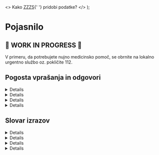 
  <>
    Kako <abbr title="Zavod za zdravstveno zavarovanje Slovenije">ZZZS</abbr>{' '}
    pridobi podatke?
  </>
);

# Pojasnilo

## 🚧 **WORK IN PROGRESS** 🚧

V primeru, da potrebujete nujno medicinsko pomoč, se obrnite na lokalno
urgentno službo oz. pokličite 112.

## Pogosta vprašanja in odgovori

<Details id="data-source" summary="Od kode pridobivate podatke?">

    <abbr title="Zavod za zdravstveno zavarovanje Slovenije">ZZZS</abbr> redno
    javno objavlja [seznam zdravnikov, ki jih lahko izberemo za osebne
    zdravnike](https://zavarovanec.zzzs.si/wps/portal/portali/azos/ioz/ioz_izvajalci),
    s podatki o zasedenosti splošnih zdravnikov, pediatrov, ginekologov ter
    zobozdravnikov v javni zdravstveni mreži.

    Podatke uredimo in pripravimo za strojno branje ter jih shranimo [v
    odložišče](https://github.com/sledilnik/zdravniki-data). Koordinate, ki jih
    lahko prikažemo na zemljevidu, pridobimo prek naslovov ustanov, ki jih nato
    s pomočjo [Registra prostorskih enot
    (RPE)](https://podatki.gov.si/dataset/register-prostorskih-enot), ki ga
    ureja <abbr title="Geodetska uprava Republike Slovenije ">GURS</abbr>, pretvorimo v koordinate.

</Details>

<Details id="zzzs-data" summary={faqQuestion2}>

    **Izvajalci zdravstvenih storitev (gl. spodaj) samostojno določijo**, kateri
    zdravniki (ki izpolnjujejo pogoje za izbranega osebnega zdravnika) bodo
    opravljali naloge izbranega osebnega zdravnika, in to z **obrazcem sporočijo{' '}
    <abbr title="Zavod za zdravstveno zavarovanje Slovenije">ZZZS</abbr>**.

    Izvajalci sami določijo – _v okviru pogodbenega obsega zdravniških timov za
    posamezno dejavnost_ – obseg tima po posameznih zdravnikih, ki so izbrani
    osebni zdravniki. Na podlagi te informacije{' '}
    <abbr title="Zavod za zdravstveno zavarovanje Slovenije">ZZZS</abbr> uredi
    vnos v program, temu sledita avtomatska računalniška obdelava podatkov (ki
    ne omogoča ročnih posegov) in objava podatkov na spletu.

    Če zdravnik iz kakšnega koli razloga **ne more** opravljati dela v določenem
    minimalnem obsegu (npr. 0,2 tima ali 0,1 tima), ga lahko **izvajalec
    izvzame** iz tega dela, zavarovane osebe pa **obvesti, naj poiščejo novega
    osebnega zdravnika (verjetno v okviru iste enote)**. Če je zdravnik začasno
    odsoten **že dlje časa**, pa lahko – po presoji izvajalca – bodisi
    **zmanjšajo njegov obseg tima** in zavarovane osebe **postopoma preusmerjajo
    v druge ambulante** ali pa zadržijo prvotni obseg tima ob zagotovilu, da se
    v ambulanti opredeli zavarovane osebe vsaj do minimalnega obsega 0,1 tima. V
    obeh primerih pa se mora **zagotoviti ustrezno nadomeščanje odsotnega
    zdravnika** glede na ordinacijski čas. Izvajalci zdravstvenih storitev (gl.
    spodaj) samostojno določijo, kateri zdravniki (ki izpolnjujejo pogoje za
    izbranega osebnega zdravnika) bodo opravljali naloge izbranega osebnega
    zdravnika, in to z obrazcem sporočijo{' '}
    <abbr title="Zavod za zdravstveno zavarovanje Slovenije">ZZZS</abbr>.

</Details>

<Details
  id="accepts"
  summary="Zakaj piše, da zdravnik sprejema, potem pa ni na voljo?"
>
  Podatki o zasedenosti ambulant se **[ne posodabljajo sproti, ampak na 1 dan
  (torej ne vsakič, ko pride do
  spremembe](https://zavarovanec.zzzs.si/wps/portal/portali/azos/ioz/ioz_izvajalci))**,
  zato lahko pride do neskladja med objavljenimi podatki in ažurnim stanjem.
  Zdravnik je lahko v obdobju od objave do trenutka vaše poizvedbe že dosegel
  zahtevane
  <DataTerm
    id="accepts-term-head-quotient-1"
    term="head-quotient"
    text="glavarinske količnike"
  />, je na porodniški/bolniški ali pa v pokoju oz. pred upokojitvijo.
</Details>

<Details
  id="doctor-absence"
  summary="Kaj se zgodi, ko je zdravnik začasno odsoten?"
>
  Izvajalec je v takih primerih **dolžan urediti nadomeščanje** in zagotoviti
  nemoteno delovanje ambulante s pomočjo nadomestnega zdravnika. Za to je tudi
  **plačan s strani ZZZS**. Ambulanta **začasno odsotnega zdravnika**, ki še
  **ne dosega ustrezne obremenjenosti**
  <DataTerm
    id="doctor-absence-term-head-quotient-1"
    term="head-quotient"
    text="glavarinskih količnikov"
  />, je zato prav tako **dolžna sprejemati nove izbire zavarovanih oseb** in **ne
  sme odklanjati** novih pacientov, dokler ne doseže **predpisane obremenjenosti**
  iz Splošnega dogovora (1895 glavarinskih količnikov).
</Details>

## Slovar izrazov

<Details id="head-count" summary="Glavarina" variant="glossary">
  Število oseb, ki je določenega zdravnika **izbralo za osebnega zdravnika** in
  predstavlja približno polovico prihodka. Na podlagi **števila opredeljenih
  zavarovanih** oseb, ki se ugotavlja **štirikrat** letno (28. februarja, 31.
  maja, 31. avgusta in 30. novembra), se izračunajo količniki za glavarino.
</Details>

<Details id="head-quotient" summary="Glavarinski količnik" variant="glossary">
  Glavarina, **popravljena glede na starost pacientov** oz. vrednost
  zavarovane osebe pri izpolnjevanju glavarinske kvote (gl. zgornje opise
  glavarin v ambulantah družinske medicine, pediatrije in ginekologije).

Na primer: zavarovana oseba, stara **66 let**, pri končnemu seštevku
glavarine nima vrednosti **1, pač pa 2,2**.

Podobne glavarinske sisteme, temelječe na starostnih razredih, spolu in
občasno še na nekaterih drugih spremenljivkah, uporabljajo v **več evropskih
državah** (Angliji, na Nizozemskem, v Belgiji, na Danskem, Švedskem,
Norveškem ipd).

</Details>

<Details id="head-quota" summary="Glavarinska kvota" variant="glossary">
  **Maksimalni glavarinski količnik**, določen s strani{' '}
  <abbr title="Zavod za zdravstveno zavarovanje Slovenije">ZZZS</abbr>, pri
  katerem **lahko zdravniki primarnega nivoja odklonijo** sprejem zavarovane
  osebe.
</Details>

<Details id="team" summary="Zdravstveni tim" variant="glossary">
  Zdravstveni tim predstavlja **najnižjo organizacijsko enoto** v sistemu, torej
  ekipo ljudi, ki so **nujno potrebni**, da se lahko **izvaja ambulantna
  dejavnost**. Tim ponavadi sestavljata **zdravnik specialist in diplomirana
  medicinska sestra**.
</Details>
